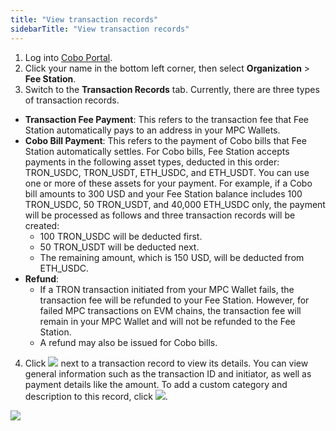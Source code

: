 ```yaml
---
title: "View transaction records"
sidebarTitle: "View transaction records"
---
```


1. Log into [Cobo Portal](https://portal.cobo.com/login).
2. Click your name in the bottom left corner, then select **Organization** > **Fee Station**.
3. Switch to the **Transaction Records** tab. Currently, there are three types of transaction records.
- **Transaction Fee Payment**: This refers to the transaction fee that Fee Station automatically pays to an address in your MPC Wallets.
- **Cobo Bill Payment**: This refers to the payment of Cobo bills that Fee Station automatically settles. For Cobo bills, Fee Station accepts payments in the following asset types, deducted in this order: TRON_USDC, TRON_USDT, ETH_USDC, and ETH_USDT. You can use one or more of these assets for your payment. For example, if a Cobo bill amounts to 300 USD and your Fee Station balance includes 100 TRON_USDC, 50 TRON_USDT, and 40,000 ETH_USDC only, the payment will be processed as follows and three transaction records will be created:
    - 100 TRON_USDC will be deducted first.
    - 50 TRON_USDT will be deducted next.
    - The remaining amount, which is 150 USD, will be deducted from ETH_USDC.
- **Refund**:
    - If a TRON transaction initiated from your MPC Wallet fails, the transaction fee will be refunded to your Fee Station. However, for failed MPC transactions on EVM chains, the transaction fee will remain in your MPC Wallet and will not be refunded to the Fee Station.
    - A refund may also be issued for Cobo bills.
4. Click <img src="/en/images/fee-station/view2.svg" className="icon"></img> next to a transaction record to view its details. You can view general information such as the transaction ID and initiator, as well as payment details like the amount. To add a custom category and description to this record, click <img src="/en/images/fee-station/edit.svg" className="icon"></img>.
<img src="/en/images/fee-station/3.png" className="screenshot_modal"/>
